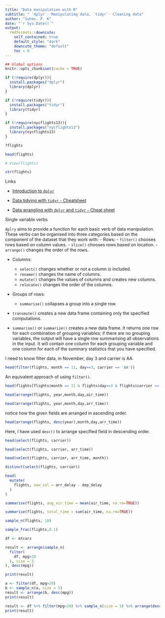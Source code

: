 ```yaml
---
title: "Data manipulation with R"
subtitle: " `dplyr`- Manipulating data, `tidyr`- Cleaning data"
author: "Suhas. P. K"
date: "`r Sys.Date()`"
output:
  rmdformats::downcute:
    self_contained: true
    default_style: "dark"
    downcute_theme: "default"
    toc : 6
---
```



```r
## Global options
knitr::opts_chunk$set(cache = TRUE)
```

```r
if (!require(dplyr)){
  install.packages("dplyr")
  library(dplyr)
}

if (!require(tidyr)){
  install.packages("tidyr")
  library(tidyr)
}

if (!require(nycflights13)){
  install.packages("nycflights13")
  library(nycflights13)
}
```

```r
?flights
```


```r
head(flights)

# View(flights)

str(flights)
```

Links

- [Introduction to `dplyr`](https://cran.r-project.org/web/packages/dplyr/vignettes/dplyr.html)

- [Data tidying with `tidyr` - Cheatsheet](https://github.com/rstudio/cheatsheets/blob/master/tidyr.pdf)

- [Data wrangling with `dplyr` and `tidyr` - Cheat sheet](https://www.rstudio.com/wp-content/uploads/2015/02/data-wrangling-cheatsheet.pdf)

Single variable verbs

`dplry` aims to provide a function for each basic verb of data manipulation. These verbs can be organised into three categories based on the component of the dataset that they work with:
- Rows: 
  - `filter()` chooses rows based on column values.
  - `slice()` chooses rows based on location.
  - `arrange()` changes the order of the rows.

- Columns:
  - `select()` changes whether or not a column is included.
  - `rename()` changes the name of columns.
  - `mutate()` changes the values of columns and creates new columns.
  - `relocate()` changes the order of the columns.
  
- Groups of rows:
  - `summarise()` collapses a group into a single row.
  
- `transmute()`  creates a new data frame containing only the specified computations.

- `summarise()` or `summarize()`  creates a new data frame. It returns one row for each combination of grouping variables; if there are no grouping variables, the output will have a single row summarising all observations in the input. It will contain one column for each grouping variable and one column for each of the summary statistics that you have specified.

I need to know filter data, in November, day 3 and carrier is AA. 

```r

head(filter(flights, month == 11, day==3, carrier == 'AA'))
```
An equivalent approach of using `filter()`.

```r

head(flights[flights$month == 11 & flights$day==3 & flights$carrier == 'AA',])
```

```r
head(arrange(flights, year,month,day,air_time))
```

```r
head(arrange(flights, year,month,day,arr_time))
```
notice how the given fields are arranged in ascending order.

```r
head(arrange(flights, desc(year),month,day,arr_time))
```
Here, I have used `desc()` to arrange specified field in descending order.

```r
head(select(flights, carrier))
```

```r
head(select(flights, carrier, arr_time))
```

```r
head(select(flights, carrier, arr_time, month))
```

```r
distinct(select(flights, carrier))
```

```r
head(
  mutate(
    flights, new_col = arr_delay - dep_delay
  )
)
```


```r
summarise(flights, avg_air_time = mean(air_time, na.rm=TRUE))
```

```r
summarise(flights, total_time = sum(air_time, na.rm=TRUE))
```

```r
sample_n(flights, 10)
```

```r
sample_frac(flights,0.1)
```


```r
df <- mtcars

result <- arrange(sample_n(
  filter(
    df, mpg>20
  ), size = 5
), desc(mpg))

print(result)
```

```r
a <- filter(df, mpg>20)
b <- sample_n(a, size = 5)
result <- arrange(b, desc(mpg))
print(result)
```


```r
result <- df %>% filter(mpg>20) %>% sample_n(size = 5) %>% arrange(desc(mpg))
print(result)
```



































































